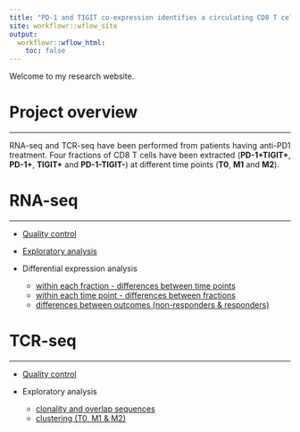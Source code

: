 ```yaml
---
title: "PD-1 and TIGIT co-expression identifies a circulating CD8 T cell population predictive of response to anti-PD-1 therapy in melanoma and Merkel-cell carcinoma patients"
site: workflowr::wflow_site
output:
  workflowr::wflow_html:
    toc: false
---
```


<style>
body{text-align: justify}
pre code, pre, code {
  white-space: pre !important;
  overflow-x: scroll !important;
  word-break: keep-all !important;
  word-wrap: initial !important;
}
</style>

Welcome to my research website.  

# **Project overview**
______________________

RNA-seq and TCR-seq have been performed from patients having anti-PD1 treatment. Four fractions of CD8 T cells have been extracted (**PD-1+TIGIT+**, **PD-1+**, **TIGIT+** and **PD-1-TIGIT-**) at different time points (**T0**, **M1** and **M2**).   




# **RNA-seq**
_____________

* [Quality control](2019-02-20_RNA-seq_QC.html)  

* [Exploratory analysis](2019-02-21_RNA-seq_EDA.html)  

* Differential expression analysis  
  + [within each fraction - differences between time points](2019-02-22_RNA-seq_DE_1.html)  
  + [within each time point - differences between fractions](2019-02-22_RNA-seq_DE_2.html)  
  + [differences between outcomes (non-responders & responders)](2019-02-22_RNA-seq_DE_3.html)  


# **TCR-seq**
_____________

* [Quality control](2019-02-27_TCR-seq_QC.html)  

* Exploratory analysis  
  + [clonality and overlap sequences](2019-02-28_TCR-seq_EDA.html)  
  + [clustering (T0, M1 & M2)](2020-01-12_TCR-seq_EDA_2.html)  









